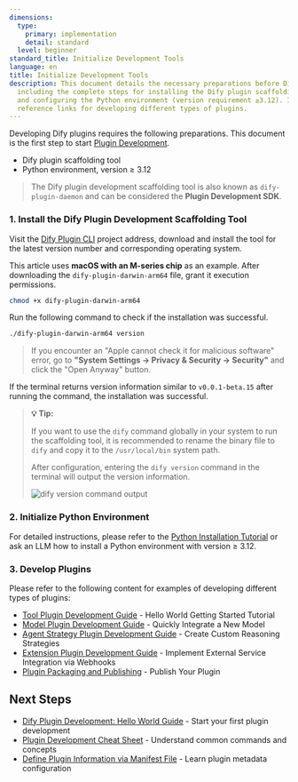 ```yaml
---
dimensions:
  type:
    primary: implementation
    detail: standard
  level: beginner
standard_title: Initialize Development Tools
language: en
title: Initialize Development Tools
description: This document details the necessary preparations before Dify plugin development,
  including the complete steps for installing the Dify plugin scaffolding tool (dify-plugin-daemon)
  and configuring the Python environment (version requirement ≥3.12). It also provides
  reference links for developing different types of plugins.
---
```


Developing Dify plugins requires the following preparations. This document is the first step to start [Plugin Development](/plugin_dev_en/0111-getting-started-dify-plugin.en).

*   Dify plugin scaffolding tool
*   Python environment, version ≥ 3.12

> The Dify plugin development scaffolding tool is also known as `dify-plugin-daemon` and can be considered the **Plugin Development SDK**.

### **1. Install the Dify Plugin Development Scaffolding Tool**

Visit the [Dify Plugin CLI](https://github.com/langgenius/dify-plugin-daemon/releases) project address, download and install the tool for the latest version number and corresponding operating system.

This article uses **macOS with an M-series chip** as an example. After downloading the `dify-plugin-darwin-arm64` file, grant it execution permissions.

```bash
chmod +x dify-plugin-darwin-arm64
```

Run the following command to check if the installation was successful.

```bash
./dify-plugin-darwin-arm64 version
```

> If you encounter an "Apple cannot check it for malicious software" error, go to **"System Settings → Privacy & Security → Security"** and click the "Open Anyway" button.

If the terminal returns version information similar to `v0.0.1-beta.15` after running the command, the installation was successful.

> **💡 Tip:**
>
> If you want to use the `dify` command globally in your system to run the scaffolding tool, it is recommended to rename the binary file to `dify` and copy it to the `/usr/local/bin` system path.
>
> After configuration, entering the `dify version` command in the terminal will output the version information.
>
> <img src="https://assets-docs.dify.ai/2025/02/74e57a57c1ae1cc70f4a45084cbbb37e.png" alt="dify version command output" />

### **2. Initialize Python Environment**

For detailed instructions, please refer to the [Python Installation Tutorial](https://www.python.org/downloads/) or ask an LLM how to install a Python environment with version ≥ 3.12.

### 3. Develop Plugins

Please refer to the following content for examples of developing different types of plugins:

-   [Tool Plugin Development Guide](/plugin_dev_en/0211-getting-started-dify-tool.en) - Hello World Getting Started Tutorial
-   [Model Plugin Development Guide](/plugin_dev_en/0211-getting-started-new-model.en) - Quickly Integrate a New Model
-   [Agent Strategy Plugin Development Guide](/plugin_dev_en/9433-agent-strategy-plugin.en) - Create Custom Reasoning Strategies
-   [Extension Plugin Development Guide](/plugin_dev_en/9231-extension-plugin.en) - Implement External Service Integration via Webhooks
-   [Plugin Packaging and Publishing](/plugin_dev_en/0321-release-overview.en) - Publish Your Plugin

## Next Steps

-   [Dify Plugin Development: Hello World Guide](/plugin_dev_en/0211-getting-started-dify-tool.en) - Start your first plugin development
-   [Plugin Development Cheat Sheet](/plugin_dev_en/0131-cheatsheet.en) - Understand common commands and concepts
-   [Define Plugin Information via Manifest File](/plugin_dev_en/0411-plugin-info-by-manifest.en) - Learn plugin metadata configuration